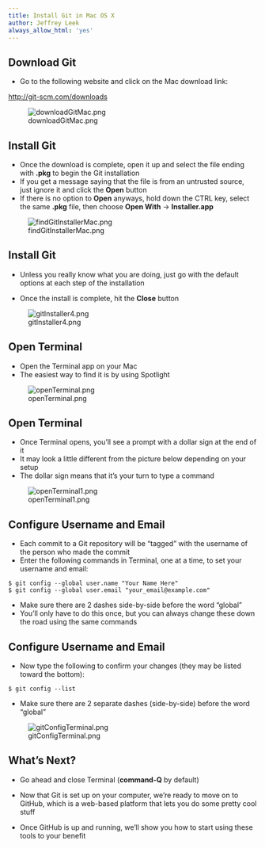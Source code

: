 ```yaml
---
title: Install Git in Mac OS X
author: Jeffrey Leek
always_allow_html: 'yes'
---
```


## Download Git

* Go to the following website and click on the Mac download link:

[http://git-scm.com/downloads](http://git-scm.com/downloads)

![downloadGitMac.png](../../assets/img/IntroToGit/installGitMac/downloadGitMac.png)


## Install Git

* Once the download is complete, open it up and select the file ending with __.pkg__ to begin the Git installation
* If you get a message saying that the file is from an untrusted source, just ignore it and click the __Open__ button
* If there is no option to __Open__ anyways, hold down the CTRL key, select the same __.pkg__ file, then choose __Open With__ -> __Installer.app__

![findGitInstallerMac.png](../../assets/img/IntroToGit/installGitMac/findGitInstallerMac.png)


## Install Git

* Unless you really know what you are doing, just go with the default options at each step of the installation

* Once the install is complete, hit the __Close__ button

![gitInstaller4.png](../../assets/img/IntroToGit/installGitMac/gitInstaller4.png)


## Open Terminal

* Open the Terminal app on your Mac
* The easiest way to find it is by using Spotlight

![openTerminal.png](../../assets/img/IntroToGit/installGitMac/openTerminal.png)


## Open Terminal

* Once Terminal opens, you'll see a prompt with a dollar sign at the end of it
* It may look a little different from the picture below depending on your setup
* The dollar sign means that it's your turn to type a command

![openTerminal1.png](../../assets/img/IntroToGit/installGitMac/openTerminal1.png)


## Configure Username and Email

* Each commit to a Git repository will be "tagged" with the username of the person who made the commit
* Enter the following commands in Terminal, one at a time, to set your username and email:

```
$ git config --global user.name "Your Name Here"
$ git config --global user.email "your_email@example.com"
```
* Make sure there are 2 dashes side-by-side before the word "global"
* You'll only have to do this once, but you can always change these down the road using the same commands


## Configure Username and Email

* Now type the following to confirm your changes (they may be listed toward the bottom):

```
$ git config --list
```
* Make sure there are 2 separate dashes (side-by-side) before the word "global"

![gitConfigTerminal.png](../../assets/img/IntroToGit/installGitMac/gitConfigTerminal.png)


## What's Next?

* Go ahead and close Terminal (__command-Q__ by default)

* Now that Git is set up on your computer, we're ready to move on to GitHub, which is a web-based platform that lets you do some pretty cool stuff
* Once GitHub is up and running, we'll show you how to start using these tools to your benefit
